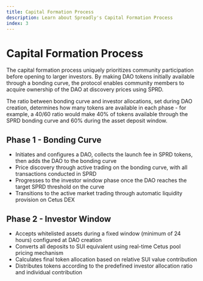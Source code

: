 ```yaml
---
title: Capital Formation Process
description: Learn about Spreadly's Capital Formation Process
index: 3
---
```


# Capital Formation Process

The capital formation process uniquely prioritizes community participation before opening to larger investors. 
By making DAO tokens initially available through a bonding curve, the protocol enables community members to acquire 
ownership of the DAO at discovery prices using SPRD. 

The ratio between bonding curve and investor allocations, 
set during DAO creation, determines how many tokens are available in each phase - for example, a 40/60 ratio would make 
40% of tokens available through the SPRD bonding curve and 60% during the asset deposit window.

## Phase 1 - Bonding Curve
- Initiates and configures a DAO, collects the launch fee in SPRD tokens, then adds the DAO to the bonding curve
- Price discovery through active trading on the bonding curve, with all transactions conducted in SPRD
- Progresses to the investor window phase once the DAO reaches the target SPRD threshold on the curve
- Transitions to the active market trading through automatic liquidity provision on Cetus DEX

## Phase 2 - Investor Window
- Accepts whitelisted assets during a fixed window (minimum of 24 hours) configured at DAO creation
- Converts all deposits to SUI equivalent using real-time Cetus pool pricing mechanism
- Calculates final token allocation based on relative SUI value contribution
- Distributes tokens according to the predefined investor allocation ratio and individual contribution